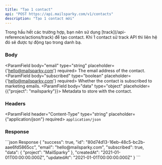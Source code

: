 ```yaml
---
title: "Tạo 1 contact"
api: "POST https://api.mailsparky.com/v1/contacts"
description: "Tạo 1 contact mới"
---
```

<Warning>
    Trong hầu hết các trường hợp, bạn nên sử dụng [track](/api-reference/actions/track) để tạo contact.
    Khi 1 contact sử track API thì liên hệ đó sẽ được tự động tạo trong danh bạ.
</Warning>


### Body
<ParamField body="email" type="string" placeholder={'hello@mailsparky.com'} required>
    The email address of the contact.
</ParamField>
<ParamField body="subscribed" type="boolean" placeholder={'hello@mailsparky.com'} required>
    Whether the contact is subscribed to marketing emails.
</ParamField>
<ParamField body="data" type="object" placeholder={{"project": "mailsparky"}}>
    Metadata to store with the contact.
</ParamField>

### Headers
<ParamField header="Content-Type" type="string" placeholder={"application/json"} required>
    `application/json`
</ParamField>

### Response
<ResponseExample>
    ```json Response
    {
        "success": true,
        "id": "80d74d13-16eb-48c5-bc2b-aae6fd5865cc",
        "email": "hello@mailsparky.com",
        "subscribed": true,
        "data": {
            "project": "MailSparky"
        },
        "createdAt": "2021-01-01T00:00:00.000Z",
        "updatedAt": "2021-01-01T00:00:00.000Z"
    }
    ```
</ResponseExample>